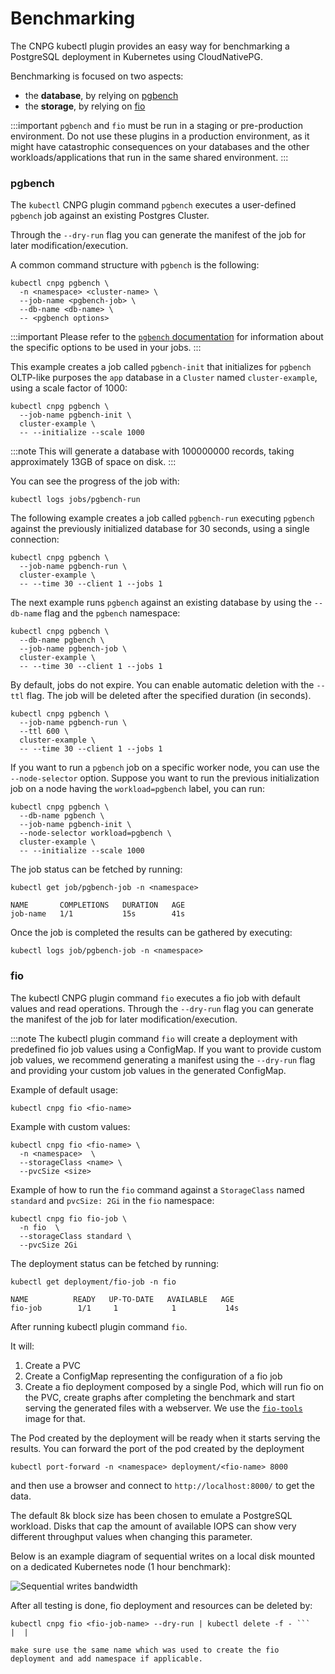 ﻿# Benchmarking

<!-- SPDX-License-Identifier: CC-BY-4.0 -->

The CNPG kubectl plugin provides an easy way for benchmarking a PostgreSQL deployment in Kubernetes using CloudNativePG.

Benchmarking is focused on two aspects:

- the **database**, by relying on [pgbench](https://www.postgresql.org/docs/current/pgbench.html)
- the **storage**, by relying on [fio](https://fio.readthedocs.io/en/latest/fio_doc.html)

:::important
`pgbench` and `fio` must be run in a staging or pre-production environment.
Do not use these plugins in a production environment, as it might have
catastrophic consequences on your databases and the other
workloads/applications that run in the same shared environment.
:::

### pgbench

The `kubectl` CNPG plugin command `pgbench` executes a user-defined `pgbench` job
against an existing Postgres Cluster.

Through the `--dry-run` flag you can generate the manifest of the job for later
modification/execution.

A common command structure with `pgbench` is the following:

```shell
kubectl cnpg pgbench \
  -n <namespace> <cluster-name> \
  --job-name <pgbench-job> \
  --db-name <db-name> \
  -- <pgbench options>
```

:::important
Please refer to the [`pgbench` documentation](https://www.postgresql.org/docs/current/pgbench.html)
for information about the specific options to be used in your jobs.
:::

This example creates a job called `pgbench-init` that initializes for `pgbench`
OLTP-like purposes the `app` database in a `Cluster` named `cluster-example`,
using a scale factor of 1000:

```shell
kubectl cnpg pgbench \
  --job-name pgbench-init \
  cluster-example \
  -- --initialize --scale 1000
```

:::note
This will generate a database with 100000000 records, taking approximately 13GB
of space on disk.
:::

You can see the progress of the job with:

```shell
kubectl logs jobs/pgbench-run
```

The following example creates a job called `pgbench-run` executing `pgbench`
against the previously initialized database for 30 seconds, using a single
connection:

```shell
kubectl cnpg pgbench \
  --job-name pgbench-run \
  cluster-example \
  -- --time 30 --client 1 --jobs 1
```

The next example runs `pgbench` against an existing database by using the
`--db-name` flag and the `pgbench` namespace:

```shell
kubectl cnpg pgbench \
  --db-name pgbench \
  --job-name pgbench-job \
  cluster-example \
  -- --time 30 --client 1 --jobs 1
```

By default, jobs do not expire. You can enable automatic deletion with the
`--ttl` flag. The job will be deleted after the specified duration (in seconds).

```shell
kubectl cnpg pgbench \
  --job-name pgbench-run \
  --ttl 600 \
  cluster-example \
  -- --time 30 --client 1 --jobs 1
```

If you want to run a `pgbench` job on a specific worker node, you can use
the `--node-selector` option. Suppose you want to run the previous
initialization job on a node having the `workload=pgbench` label, you can run:

```shell
kubectl cnpg pgbench \
  --db-name pgbench \
  --job-name pgbench-init \
  --node-selector workload=pgbench \
  cluster-example \
  -- --initialize --scale 1000
```

The job status can be fetched by running:

```
kubectl get job/pgbench-job -n <namespace>

NAME       COMPLETIONS   DURATION   AGE
job-name   1/1           15s        41s
```

Once the job is completed the results can be gathered by executing:

```
kubectl logs job/pgbench-job -n <namespace>
```

### fio

The kubectl CNPG plugin command `fio` executes a fio job with default values
and read operations.
Through the `--dry-run` flag you can generate the manifest of the job for later
modification/execution.

:::note
The kubectl plugin command `fio` will create a deployment with predefined
fio job values using a ConfigMap. If you want to provide custom job values, we
recommend generating a manifest using the `--dry-run` flag and providing your
custom job values in the generated ConfigMap.

Example of default usage:

```shell
kubectl cnpg fio <fio-name>
```

Example with custom values:

```shell
kubectl cnpg fio <fio-name> \
  -n <namespace>  \
  --storageClass <name> \
  --pvcSize <size>
```

Example of how to run the `fio` command against a `StorageClass` named
`standard` and `pvcSize: 2Gi` in the `fio` namespace:

```shell
kubectl cnpg fio fio-job \
  -n fio  \
  --storageClass standard \
  --pvcSize 2Gi
```

The deployment status can be fetched by running:

```shell
kubectl get deployment/fio-job -n fio

NAME          READY   UP-TO-DATE   AVAILABLE   AGE
fio-job        1/1     1            1           14s

```

After running kubectl plugin command `fio`.

It will:

1. Create a PVC
1. Create a ConfigMap representing the configuration of a fio job
1. Create a fio deployment composed by a single Pod, which will run fio on
   the PVC, create graphs after completing the benchmark and start serving the
   generated files with a webserver. We use the
   [`fio-tools`](https://github.com/wallnerryan/fio-tools) image for that.

The Pod created by the deployment will be ready when it starts serving the
results. You can forward the port of the pod created by the deployment

```
kubectl port-forward -n <namespace> deployment/<fio-name> 8000
```

and then use a browser and connect to `http://localhost:8000/` to get the data.

The default 8k block size has been chosen to emulate a PostgreSQL workload.
Disks that cap the amount of available IOPS can show very different throughput
values when changing this parameter.

Below is an example diagram of sequential writes on a local disk
mounted on a dedicated Kubernetes node
(1 hour benchmark):

![Sequential writes bandwidth](/img/write_bw.1-2Draw.png)

After all testing is done, fio deployment and resources can be deleted by:

```shell
kubectl cnpg fio <fio-job-name> --dry-run | kubectl delete -f - ```
|  |

make sure use the same name which was used to create the fio deployment and add namespace if applicable.
